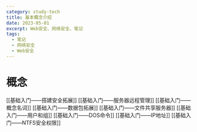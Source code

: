```yaml
---
category: study-tech
title: 基本概念介绍
date: 2023-05-01
excerpt: Web安全、网络安全、笔记
tags:
  - 笔记
  - 网络安全
  - Web安全
---
```



# 概念

[[基础入门——搭建安全拓展]]
[[基础入门——服务器远程管理]]
[[基础入门——概念名词]]
[[基础入门——数据包拓展]]
[[基础入门——文件共享服务器]]
[[基础入门——用户和组]]
[[基础入门——DOS命令]]
[[基础入门——IP地址]]
[[基础入门——NTFS安全权限]]